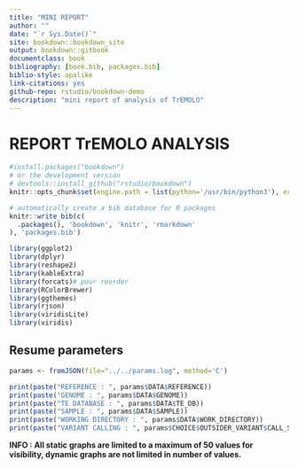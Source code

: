 ```yaml
--- 
title: "MINI REPORT"
author: ""
date: "`r Sys.Date()`"
site: bookdown::bookdown_site
output: bookdown::gitbook
documentclass: book
bibliography: [book.bib, packages.bib]
biblio-style: apalike
link-citations: yes
github-repo: rstudio/bookdown-demo
description: "mini report of analysis of TrEMOLO"
---
```




# REPORT TrEMOLO ANALYSIS

```r
#install.packages("bookdown")
# or the development version
# devtools::install_github("rstudio/bookdown")
knitr::opts_chunk$set(engine.path = list(python='/usr/bin/python3'), echo=FALSE, message=FALSE, cache=FALSE, include=TRUE, results=FALSE, eval=TRUE)
```

```r
# automatically create a bib database for R packages
knitr::write_bib(c(
  .packages(), 'bookdown', 'knitr', 'rmarkdown'
), 'packages.bib')
```

```r

library(ggplot2)
library(dplyr)
library(reshape2)
library(kableExtra)
library(forcats)# pour reorder
library(RColorBrewer)
library(ggthemes)
library(rjson)
library(viridisLite)
library(viridis)

```

## Resume parameters


```r

params <- fromJSON(file="../../params.log", method='C')

print(paste("REFERENCE : ", params$DATA$REFERENCE))
print(paste("GENOME : ", params$DATA$GENOME))
print(paste("TE DATABASE : ", params$DATA$TE_DB))
print(paste("SAMPLE : ", params$DATA$SAMPLE))
print(paste("WORKING DIRECTORY : ", params$DATA$WORK_DIRECTORY))
print(paste("VARIANT CALLING : ", params$CHOICE$OUTSIDER_VARIANT$CALL_SV))

```



<!-- ## TE ANALYSIS
 -->
**INFO : All static graphs are limited to a maximum of 50 values ​​for visibility, dynamic graphs are not limited in number of values.**

